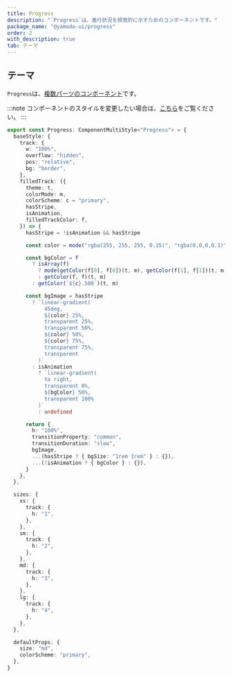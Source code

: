 ```yaml
---
title: Progress
description: "`Progress`は、進行状況を視覚的に示すためのコンポーネントです。"
package_name: "@yamada-ui/progress"
order: 2
with_description: true
tab: テーマ
---
```


## テーマ

`Progress`は、[複数パーツのコンポーネント](/styled-system/theming/component-styles#複数パーツのコンポーネント)です。

:::note
コンポーネントのスタイルを変更したい場合は、[こちら](/styled-system/theming/customize-theme#コンポーネントのスタイルを変更する)をご覧ください。
:::

```ts
export const Progress: ComponentMultiStyle<"Progress"> = {
  baseStyle: {
    track: {
      w: "100%",
      overflow: "hidden",
      pos: "relative",
      bg: "border",
    },
    filledTrack: ({
      theme: t,
      colorMode: m,
      colorScheme: c = "primary",
      hasStripe,
      isAnimation,
      filledTrackColor: f,
    }) => {
      hasStripe = !isAnimation && hasStripe

      const color = mode("rgba(255, 255, 255, 0.15)", "rgba(0,0,0,0.1)")(m)

      const bgColor = f
        ? isArray(f)
          ? mode(getColor(f[0], f[0])(t, m), getColor(f[1], f[1])(t, m))(m)
          : getColor(f, f)(t, m)
        : getColor(`${c}.500`)(t, m)

      const bgImage = hasStripe
        ? `linear-gradient(
            45deg,
            ${color} 25%,
            transparent 25%,
            transparent 50%,
            ${color} 50%,
            ${color} 75%,
            transparent 75%,
            transparent
          )`
        : isAnimation
          ? `linear-gradient(
            to right,
            transparent 0%,
            ${bgColor} 50%,
            transparent 100%
          )`
          : undefined

      return {
        h: "100%",
        transitionProperty: "common",
        transitionDuration: "slow",
        bgImage,
        ...(hasStripe ? { bgSize: "1rem 1rem" } : {}),
        ...(!isAnimation ? { bgColor } : {}),
      }
    },
  },

  sizes: {
    xs: {
      track: {
        h: "1",
      },
    },
    sm: {
      track: {
        h: "2",
      },
    },
    md: {
      track: {
        h: "3",
      },
    },
    lg: {
      track: {
        h: "4",
      },
    },
  },

  defaultProps: {
    size: "md",
    colorScheme: "primary",
  },
}
```
